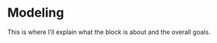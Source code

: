 # Modeling {#sec-modeling-part .nonumber}

This is where I'll explain what the block is about and the overall goals.
